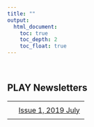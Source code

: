 ```yaml
---
title: ""
output:
  html_document:
    toc: true
    toc_depth: 2
    toc_float: true
---
```


<style>
.row:after { content: ""; display: table; clear: both; }
.column-left{
  float: left;
  width: 40%;
  text-align: left;
}
.column-right{
  float: right;
  width: 60%;
  text-align: left;
}
</style>

<br>

## PLAY Newsletters

<table>
<tr>
<td>
<!-- <img src="img/newsletter01.png" width="150"><br><br><br> -->
</td>
<td style="padding:10px">
[Issue 1, 2019 July](newsletters/newsletter_201907_1.pdf) </br>
</td>
</tr>

</table>

